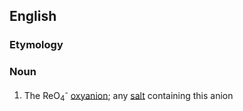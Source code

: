 {{also|perrhénate}}
==English==

===Etymology===
{{prefix|en|per|rhenate}}

===Noun===
{{wikipedia}}
{{en-noun}}

# {{lb|en|inorganic chemistry}} The ReO<sub>4</sub><sup>-</sup> [[oxyanion]]; any [[salt]] containing this anion